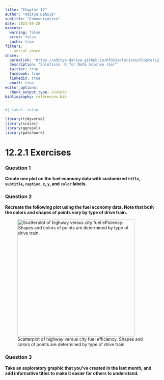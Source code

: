 ```yaml
---
title: "Chapter 12"
author: "Aditya Dahiya"
subtitle: "Communication"
date: 2023-08-28
execute: 
  warning: false
  error: false
  cache: true
filters:
  - social-share
share:
  permalink: "https://aditya-dahiya.github.io/RfDS2solutions/Chapter12.html"
  description: "Solutions: R for Data Science (2e)"
  twitter: true
  facebook: true
  linkedin: true
  email: true
editor_options: 
  chunk_output_type: console
bibliography: references.bib
---
```


```r
#| label: setup

library(tidyverse)
library(scales)
library(ggrepel)
library(patchwork)

```

# **12.2.1 Exercises**

### Question 1

**Create one plot on the fuel economy data with customized `title`, `subtitle`, `caption`, `x`, `y`, and `color` labels.**

### Question 2

**Recreate the following plot using the fuel economy data. Note that both the colors and shapes of points vary by type of drive train.**

![Scatterplot of highway versus city fuel efficiency. Shapes and colors of points are determined by type of drive train.](https://r4ds.hadley.nz/communication_files/figure-html/unnamed-chunk-5-1.png){alt="Scatterplot of highway versus city fuel efficiency. Shapes and colors of points are determined by type of drive train." width="381"}

### Question 3

**Take an exploratory graphic that you\'ve created in the last month, and add informative titles to make it easier for others to understand.**
